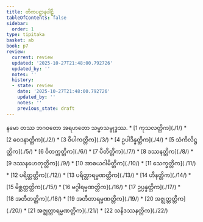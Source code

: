 ```yaml
---
title: တိကပဋ္ဌာနပါဠိ
tableOfContents: false
sidebar:
  order: 1
type: tipitaka
basket: ab
book: p7
review:
  current: review
  updated: '2025-10-27T21:48:00.792726'
  updated_by: ''
  notes: ''
  history:
  - state: review
    date: '2025-10-27T21:48:00.792726'
    updated_by: ''
    notes: ''
    previous_state: draft
---
```


<ReviewStatus review={frontmatter.review} showDetails={true} />

<HypothesisAnnotation frontmatter={frontmatter} />

<Paragraph number="1" type="center" book="p7">
နမော တဿ ဘဂဝတော အရဟတော သမ္မာသမ္ဗုဒ္ဓဿ.

</Paragraph>

<TableOfContents book="p7">
* [1 ကုသလတ္တိက](./1/)
* [2 ဝေဒနာတ္တိက](./2/)
* [3 ဝိပါကတ္တိက](./3/)
* [4 ဥပါဒိန္နတ္တိက](./4/)
* [5 သံကိလိဋ္ဌတ္တိက](./5/)
* [6 ဝိတက္ကတ္တိက](./6/)
* [7 ပီတိတ္တိက](./7/)
* [8 ဒဿနတ္တိက](./8/)
* [9 ဒဿနဟေတုတ္တိက](./9/)
* [10 အာစယဂါမိတ္တိက](./10/)
* [11 သေက္ခတ္တိက](./11/)
* [12 ပရိတ္တတ္တိက](./12/)
* [13 ပရိတ္တာရမ္မဏတ္တိက](./13/)
* [14 ဟီနတ္တိက](./14/)
* [15 မိစ္ဆတ္တတ္တိက](./15/)
* [16 မဂ္ဂါရမ္မဏတ္တိက](./16/)
* [17 ဥပ္ပန္နတ္တိက](./17/)
* [18 အတီတတ္တိက](./18/)
* [19 အတီတာရမ္မဏတ္တိက](./19/)
* [20 အဇ္ဈတ္တတ္တိက](./20/)
* [21 အဇ္ဈတ္တာရမ္မဏတ္တိက](./21/)
* [22 သနိဒဿနတ္တိက](./22/)
</TableOfContents>